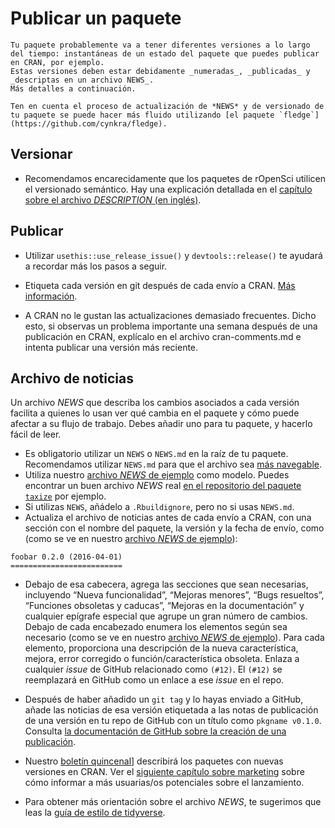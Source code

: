 # Publicar un paquete {#releasing}

```block
Tu paquete probablemente va a tener diferentes versiones a lo largo del tiempo: instantáneas de un estado del paquete que puedes publicar en CRAN, por ejemplo. 
Estas versiones deben estar debidamente _numeradas_, _publicadas_ y _descriptas en un archivo NEWS_.
Más detalles a continuación.

Ten en cuenta el proceso de actualización de *NEWS* y de versionado de tu paquete se puede hacer más fluido utilizando [el paquete `fledge`](https://github.com/cynkra/fledge).
```

## Versionar

-   Recomendamos encarecidamente que los paquetes de rOpenSci utilicen el versionado semántico. Hay una explicación detallada en el [capítulo sobre el archivo *DESCRIPTION* (en inglés)](https://r-pkgs.org/description.html#version).

## Publicar

-   Utilizar `usethis::use_release_issue()` y `devtools::release()` te ayudará a recordar más los pasos a seguir. 

-   Etiqueta cada versión en git después de cada envío a CRAN.
    [Más información](https://help.github.com/articles/creating-releases/).

-   A CRAN no le gustan las actualizaciones demasiado frecuentes.
    Dicho esto, si observas un problema importante una semana después de una publicación en CRAN, explícalo en el archivo cran-comments.md e intenta publicar una versión más reciente.

## Archivo de noticias {#news}

Un archivo *NEWS* que describa los cambios asociados a cada versión facilita a quienes lo usan ver qué cambia en el paquete y cómo puede afectar a su flujo de trabajo.
Debes añadir uno para tu paquete, y hacerlo fácil de leer.

-   Es obligatorio utilizar un `NEWS` o `NEWS.md` en la raíz de tu paquete. Recomendamos utilizar `NEWS.md` para que el archivo sea [más navegable](https://happygitwithr.com/workflows-browsability.html).
-   Utiliza nuestro [archivo *NEWS* de ejemplo](#newstemplate) como modelo. Puedes encontrar un buen archivo *NEWS* real [en el repositorio del paquete `taxize`](https://github.com/ropensci/taxize/blob/master/NEWS.md) por ejemplo.
-   Si utilizas `NEWS`, añádelo a `.Rbuildignore`, pero no si usas `NEWS.md`.
-   Actualiza el archivo de noticias antes de cada envío a CRAN, con una sección con el nombre del paquete, la versión y la fecha de envío, como (como se ve en nuestro [archivo *NEWS* de ejemplo](#newstemplate)):

```
foobar 0.2.0 (2016-04-01)
=========================
```

-   Debajo de esa cabecera, agrega las secciones que sean necesarias, incluyendo "Nueva funcionalidad", "Mejoras menores", "Bugs resueltos", "Funciones obsoletas y caducas", "Mejoras en la documentación" y cualquier epígrafe especial que agrupe un gran número de cambios. Debajo de cada encabezado enumera los elementos según sea necesario (como se ve en nuestro [archivo *NEWS* de ejemplo](#newstemplate)). Para cada elemento, proporciona una descripción de la nueva característica, mejora, error corregido o función/característica obsoleta. Enlaza a cualquier *issue* de GitHub relacionado como `(#12)`. El `(#12)` se reemplazará en GitHub como un enlace a ese *issue* en el repo.
-   Después de haber añadido un `git tag` y lo hayas enviado a GitHub, añade las noticias de esa versión etiquetada a las notas de publicación de una versión en tu repo de GitHub con un título como `pkgname v0.1.0`. Consulta [la documentación de GitHub sobre la creación de una publicación](https://help.github.com/articles/creating-releases/).

- Nuestro [boletín quincenal](https://news.ropensci.org/)] describirá los paquetes con nuevas versiones en CRAN. Ver el [siguiente capítulo sobre marketing](#marketing) sobre cómo informar a más usuarias/os potenciales sobre el lanzamiento.
-   Para obtener más orientación sobre el archivo *NEWS*, te sugerimos que leas la [guía de estilo de tidyverse](https://style.tidyverse.org/news.html).
